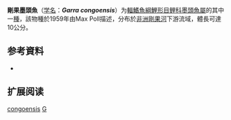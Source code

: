 {{Speciesbox
| name = 剛果墨頭魚
| status = LC
| status_system = IUCN3.1
| image = 
| genus = Garra
| species = congoensis
| authority = [[Poll|Poll]], 1959
| synonyms = 
}}

'''剛果墨頭魚'''（[[学名|学名]]：'''''Garra congoensis'''''）为[[輻鰭魚綱|輻鰭魚綱]][[鯉形目|鯉形目]][[鲤科|鲤科]][[墨頭魚屬|墨頭魚屬]]的其中一[[種|種]]，該物種於1959年由Max Poll描述，分布於[[非洲|非洲]][[剛果河|剛果河]]下游流域，體長可達10公分。

== 参考資料 ==
*{{FishBase_species|genus=Garra|species=congoensis|year=2011|month=12}}

== 扩展阅读 ==
{{refbegin}}
{{wikispecies-inline|Garra congoensis|剛果墨頭魚}}
{{refend}}
{{Taxonbar|from=Q1100374}}

[[Category:墨头鱼属|congoensis]]
[[Category:1959年描述的魚類|G]]


{{鯉形目小作品}}